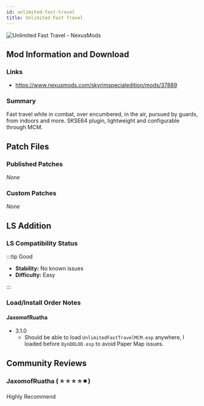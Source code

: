 ```yaml
---
id: unlimited-fast-travel
title: Unlimited Fast Travel
---
```


![Unlimited Fast Travel - NexusMods](https://staticdelivery.nexusmods.com/mods/1704/images/37889/37889-1597364344-488000676.png)

## Mod Information and Download

### Links

* https://www.nexusmods.com/skyrimspecialedition/mods/37889

### Summary

Fast travel while in combat, over encumbered, in the air, pursued by guards, from indoors and more. SKSE64 plugin, lightweight and configurable through MCM. 

## Patch Files

### Published Patches

_None_

### Custom Patches

_None_

## LS Addition

### LS Compatibility Status

:::tip Good

* **Stability:** No known issues
* **Difficulty:** Easy

:::

### Load/Install Order Notes

#### JaxomofRuatha

* 3.1.0
  * Should be able to load `UnlimitedFastTravelMCM.esp` anywhere, I loaded before `DynDOLOD.esp` to avoid Paper Map issues.

## Community Reviews

### JaxomofRuatha ( :star: :star: :star: :star: :black_medium_small_square: )
 
Highly Recommend